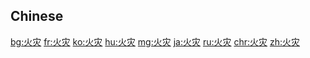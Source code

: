 {{also|火災}}
==Chinese==
{{zh-see|火災}}

[[bg:火灾]]
[[fr:火灾]]
[[ko:火灾]]
[[hu:火灾]]
[[mg:火灾]]
[[ja:火灾]]
[[ru:火灾]]
[[chr:火灾]]
[[zh:火灾]]